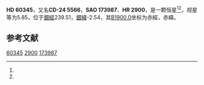 {{Starbox begin
| name = HD 60345
}}
{{Starbox observe
| epoch = [[J2000.0|J2000.0]]
| constell = {{星座名待查}}<ref name=SIMBAD>{{cite web
 | url=http://simbad.u-strasbg.fr/simbad/sim-id?Ident=HR+2900
 | title=Pulsating variable Star
 | publisher=Centre de Données astronomiques de Strasbourg
 | work=SIMBAD
 | accessdate=2012-07-13
 | archive-date=2016-03-19
 | archive-url=https://web.archive.org/web/20160319024141/http://simbad.u-strasbg.fr/simbad/sim-id?Ident=HR+2900
 | dead-url=no
 }}</ref><ref name=DATA>{{cite web
 | url=http://vizier.u-strasbg.fr/viz-bin/VizieR-5?-out.add=.&-source=5050&-corr=PK=HR&-out.max=9999&HR=2900
 | title=VizieR Detailed Page
 | accessdate=2012-07-13
 | archive-date=2016-03-05
 | archive-url=https://web.archive.org/web/20160305201025/http://vizier.u-strasbg.fr/viz-bin/VizieR-5?-out.add=.&-source=5050&-corr=PK=HR&-out.max=9999&HR=2900
 | dead-url=no
 }}</ref>
| 星官 = 
| ra = {{RA|7|33|9.7}}<ref name=SIMBAD /><ref name=DATA />
| dec = {{DEC|-24|42|39}}<ref name=SIMBAD /><ref name=DATA />
| appmag_v = 5.85<ref name=SIMBAD /><ref name=DATA />
}}
{{Starbox character
| class = A7V:<ref name=SIMBAD /><ref name=DATA />
| b-v = 0.17<ref name=SIMBAD /><ref name=DATA />
| u-b = 0.11<ref name=SIMBAD /><ref name=DATA />
| r-i = <ref name=SIMBAD /><ref name=DATA />
| variable = 
}}
{{Starbox astrometry
| radial_v = 0.11
| prop_mo_ra = 15
| parallax = 
| p_error = 
}}
{{Starbox catalog
| names =CD-24 5566，[[SAO星表|SAO]] 173987，[[HD星表|HD]] 60345，[[HR星表|HR]] 2900}}
{{Starbox reference |Simbad=HR+2900}}
{{Starbox end}}

'''HD 60345'''，又名'''CD-24 5566'''，'''SAO 173987'''、'''HR 2900'''，是一颗恒星<ref name=SIMBAD /><ref name=DATA />，视星等为5.85，位于[[銀道座標系|銀經]]239.51，[[銀道座標系|銀緯]]-2.54，其[[B1900.0|B1900.0]]坐标为赤經{{RA|7|28|58.9}}，赤緯{{DEC|-24|-2.54|45}}。

== 参考文献 ==
{{reflist}}

{{star-stub}}

[[Category:HD和HDE天體|60345]]
[[Category:HR天體|2900]]
[[Category:SAO天體|173987]]